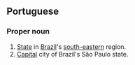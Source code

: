 ==Portuguese==
===Proper noun===
#[[State]] in [[Brazil]]'s [[south-eastern]] region.
#[[Capital]] city of Brazil's São Paulo state.
